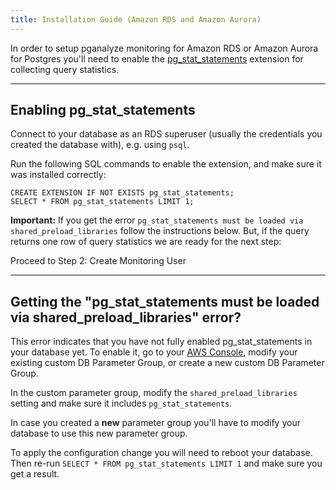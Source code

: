 ```yaml
---
title: Installation Guide (Amazon RDS and Amazon Aurora)
---
```


In order to setup pganalyze monitoring for Amazon RDS or Amazon Aurora for Postgres you'll need to enable the [pg_stat_statements](http://www.postgresql.org/docs/10/static/pgstatstatements.html) extension for collecting query statistics.

---

## Enabling pg_stat_statements

Connect to your database as an RDS superuser (usually the credentials you created the database with), e.g. using `psql`.

Run the following SQL commands to enable the extension, and make sure it was installed correctly:

```
CREATE EXTENSION IF NOT EXISTS pg_stat_statements;
SELECT * FROM pg_stat_statements LIMIT 1;
```

**Important:** If you get the error `pg_stat_statements must be loaded via shared_preload_libraries` follow the instructions below. But, if the query returns one row of query statistics we are ready for the next step:

<Link className="btn btn-success" to="02_create_monitoring_user">
  Proceed to Step 2: Create Monitoring User
</Link>

---

## Getting the "pg_stat_statements must be loaded via shared_preload_libraries" error?

This error indicates that you have not fully enabled pg_stat_statements in your database yet. To enable it, go to your [AWS Console](https://console.aws.amazon.com/rds/), modify your existing custom DB Parameter Group, or create a new custom DB Parameter Group.

In the custom parameter group, modify the `shared_preload_libraries` setting and make sure it includes `pg_stat_statements`.

In case you created a **new** parameter group you'll have to modify your database to use this new parameter group.

To apply the configuration change you will need to reboot your database. Then re-run `SELECT * FROM pg_stat_statements LIMIT 1` and make sure you get a result.
